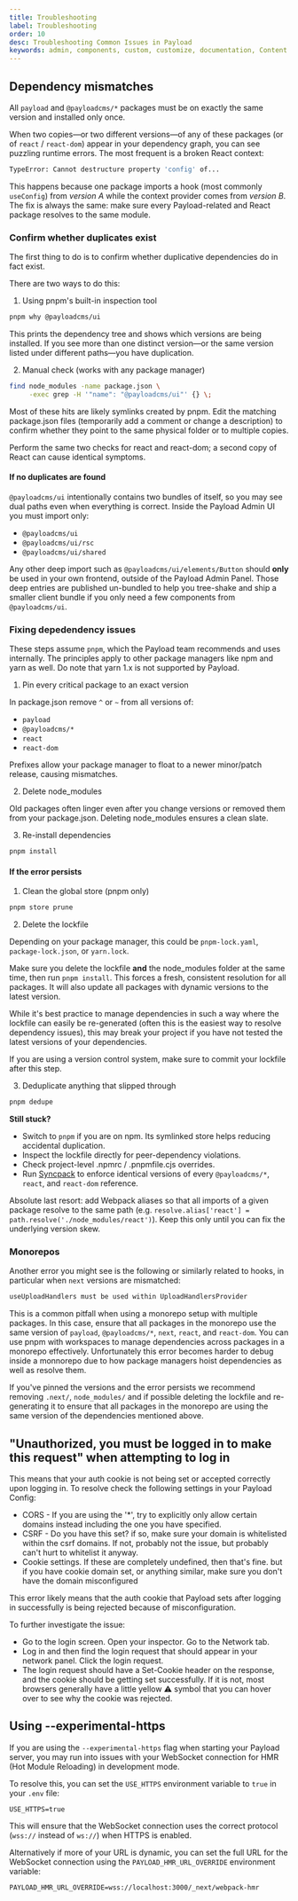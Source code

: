 ```yaml
---
title: Troubleshooting
label: Troubleshooting
order: 10
desc: Troubleshooting Common Issues in Payload
keywords: admin, components, custom, customize, documentation, Content Management System, cms, headless, javascript, node, react, nextjs, troubleshooting
---
```


## Dependency mismatches

All `payload` and `@payloadcms/*` packages must be on exactly the same version and installed only once.

When two copies—or two different versions—of any of these packages (or of `react` / `react-dom`) appear in your dependency graph, you can see puzzling runtime errors. The most frequent is a broken React context:

```bash
TypeError: Cannot destructure property 'config' of...
```

This happens because one package imports a hook (most commonly `useConfig`) from _version A_ while the context provider comes from _version B_. The fix is always the same: make sure every Payload-related and React package resolves to the same module.

### Confirm whether duplicates exist

The first thing to do is to confirm whether duplicative dependencies do in fact exist.

There are two ways to do this:

1. Using pnpm's built-in inspection tool

```bash
pnpm why @payloadcms/ui
```

This prints the dependency tree and shows which versions are being installed. If you see more than one distinct version—or the same version listed under different paths—you have duplication.

2. Manual check (works with any package manager)

```bash
find node_modules -name package.json \
     -exec grep -H '"name": "@payloadcms/ui"' {} \;
```

Most of these hits are likely symlinks created by pnpm. Edit the matching package.json files (temporarily add a comment or change a description) to confirm whether they point to the same physical folder or to multiple copies.

Perform the same two checks for react and react-dom; a second copy of React can cause identical symptoms.

#### If no duplicates are found

`@payloadcms/ui` intentionally contains two bundles of itself, so you may see dual paths even when everything is correct. Inside the Payload Admin UI you must import only:

- `@payloadcms/ui`
- `@payloadcms/ui/rsc`
- `@payloadcms/ui/shared`

Any other deep import such as `@payloadcms/ui/elements/Button` should **only** be used in your own frontend, outside of the Payload Admin Panel. Those deep entries are published un-bundled to help you tree-shake and ship a smaller client bundle if you only need a few components from `@payloadcms/ui`.

### Fixing depedendency issues

These steps assume `pnpm`, which the Payload team recommends and uses internally. The principles apply to other package managers like npm and yarn as well. Do note that yarn 1.x is not supported by Payload.

1. Pin every critical package to an exact version

In package.json remove `^` or `~` from all versions of:

- `payload`
- `@payloadcms/*`
- `react`
- `react-dom`

Prefixes allow your package manager to float to a newer minor/patch release, causing mismatches.

2. Delete node_modules

Old packages often linger even after you change versions or removed them from your package.json. Deleting node_modules ensures a clean slate.

3. Re-install dependencies

```bash
pnpm install
```

#### If the error persists

1. Clean the global store (pnpm only)

```bash
pnpm store prune
```

2. Delete the lockfile

Depending on your package manager, this could be `pnpm-lock.yaml`, `package-lock.json`, or `yarn.lock`.

Make sure you delete the lockfile **and** the node_modules folder at the same time, then run `pnpm install`. This forces a fresh, consistent resolution for all packages. It will also update all packages with dynamic versions to the latest version.

While it's best practice to manage dependencies in such a way where the lockfile can easily be re-generated (often this is the easiest way to resolve dependency issues), this may break your project if you have not tested the latest versions of your dependencies.

If you are using a version control system, make sure to commit your lockfile after this step.

3. Deduplicate anything that slipped through

```bash
pnpm dedupe
```

**Still stuck?**

- Switch to `pnpm` if you are on npm. Its symlinked store helps reducing accidental duplication.
- Inspect the lockfile directly for peer-dependency violations.
- Check project-level .npmrc / .pnpmfile.cjs overrides.
- Run [Syncpack](https://www.npmjs.com/package/syncpack) to enforce identical versions of every `@payloadcms/*`, `react`, and `react-dom` reference.

Absolute last resort: add Webpack aliases so that all imports of a given package resolve to the same path (e.g. `resolve.alias['react'] = path.resolve('./node_modules/react')`). Keep this only until you can fix the underlying version skew.

### Monorepos

Another error you might see is the following or similarly related to hooks, in particular when `next` versions are mismatched:

```bash
useUploadHandlers must be used within UploadHandlersProvider
```

This is a common pitfall when using a monorepo setup with multiple packages. In this case, ensure that all packages in the monorepo use the same version of `payload`, `@payloadcms/*`, `next`, `react`, and `react-dom`. You can use pnpm with workspaces to manage dependencies across packages in a monorepo effectively. Unfortunately this error becomes harder to debug inside a monnorepo due to how package managers hoist dependencies as well as resolve them.

If you've pinned the versions and the error persists we recommend removing `.next/`, `node_modules/` and if possible deleting the lockfile and re-generating it to ensure that all packages in the monorepo are using the same version of the dependencies mentioned above.

## "Unauthorized, you must be logged in to make this request" when attempting to log in

This means that your auth cookie is not being set or accepted correctly upon logging in. To resolve check the following settings in your Payload Config:

- CORS - If you are using the '\*', try to explicitly only allow certain domains instead including the one you have specified.
- CSRF - Do you have this set? if so, make sure your domain is whitelisted within the csrf domains. If not, probably not the issue, but probably can't hurt to whitelist it anyway.
- Cookie settings. If these are completely undefined, then that's fine. but if you have cookie domain set, or anything similar, make sure you don't have the domain misconfigured

This error likely means that the auth cookie that Payload sets after logging in successfully is being rejected because of misconfiguration.

To further investigate the issue:

- Go to the login screen. Open your inspector. Go to the Network tab.
- Log in and then find the login request that should appear in your network panel. Click the login request.
- The login request should have a Set-Cookie header on the response, and the cookie should be getting set successfully. If it is not, most browsers generally have a little yellow ⚠️ symbol that you can hover over to see why the cookie was rejected.

## Using --experimental-https

If you are using the `--experimental-https` flag when starting your Payload server, you may run into issues with your WebSocket connection for HMR (Hot Module Reloading) in development mode.

To resolve this, you can set the `USE_HTTPS` environment variable to `true` in your `.env` file:

```
USE_HTTPS=true
```

This will ensure that the WebSocket connection uses the correct protocol (`wss://` instead of `ws://`) when HTTPS is enabled.

Alternatively if more of your URL is dynamic, you can set the full URL for the WebSocket connection using the `PAYLOAD_HMR_URL_OVERRIDE` environment variable:

```
PAYLOAD_HMR_URL_OVERRIDE=wss://localhost:3000/_next/webpack-hmr
```
